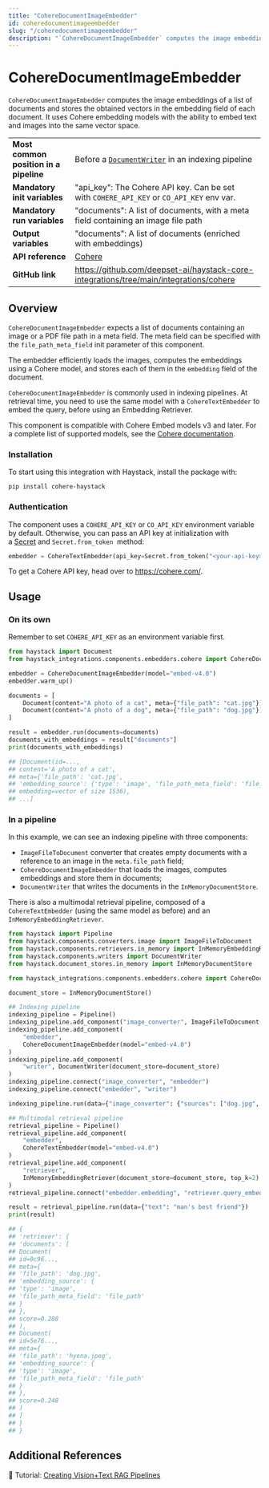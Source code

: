 ```yaml
---
title: "CohereDocumentImageEmbedder"
id: coheredocumentimageembedder
slug: "/coheredocumentimageembedder"
description: "`CohereDocumentImageEmbedder` computes the image embeddings of a list of documents and stores the obtained vectors in the embedding field of each document. It uses Cohere embedding models with the ability to embed text and images into the same vector space."
---
```


# CohereDocumentImageEmbedder

`CohereDocumentImageEmbedder` computes the image embeddings of a list of documents and stores the obtained vectors in the embedding field of each document. It uses Cohere embedding models with the ability to embed text and images into the same vector space.

|  |  |
| --- | --- |
| **Most common position in a pipeline** | Before a [`DocumentWriter`](../writers/documentwriter.mdx) in an indexing pipeline                |
| **Mandatory init variables**           | "api_key": The Cohere API key. Can be set with `COHERE_API_KEY` or `CO_API_KEY` env var. |
| **Mandatory run variables**            | "documents": A list of documents, with a meta field containing an image file path        |
| **Output variables**                   | "documents": A list of documents (enriched with embeddings)                              |
| **API reference**                      | [Cohere](/reference/integrations-cohere)                                                        |
| **GitHub link**                        | https://github.com/deepset-ai/haystack-core-integrations/tree/main/integrations/cohere |

## Overview

`CohereDocumentImageEmbedder` expects a list of documents containing an image or a PDF file path in a meta field. The meta field can be specified with the `file_path_meta_field` init parameter of this component.

The embedder efficiently loads the images, computes the embeddings using a Cohere model, and stores each of them in the `embedding` field of the document.

`CohereDocumentImageEmbedder` is commonly used in indexing pipelines. At retrieval time, you need to use the same model with a `CohereTextEmbedder` to embed the query, before using an Embedding Retriever.

This component is compatible with Cohere Embed models v3 and later. For a complete list of supported models, see the [Cohere documentation](https://docs.cohere.com/docs/models#embed).

### Installation

To start using this integration with Haystack, install the package with:

```shell
pip install cohere-haystack
```

### Authentication

The component uses a `COHERE_API_KEY` or `CO_API_KEY` environment variable by default. Otherwise, you can pass an API key at initialization with a [Secret](../../concepts/secret-management.mdx) and `Secret.from_token`  method:

```python
embedder = CohereTextEmbedder(api_key=Secret.from_token("<your-api-key>"))
```

To get a Cohere API key, head over to https://cohere.com/.

## Usage

### On its own

Remember to set `COHERE_API_KEY` as an environment variable first.

```python
from haystack import Document
from haystack_integrations.components.embedders.cohere import CohereDocumentImageEmbedder

embedder = CohereDocumentImageEmbedder(model="embed-v4.0")
embedder.warm_up()

documents = [
    Document(content="A photo of a cat", meta={"file_path": "cat.jpg"}),
    Document(content="A photo of a dog", meta={"file_path": "dog.jpg"}),
]

result = embedder.run(documents=documents)
documents_with_embeddings = result["documents"]
print(documents_with_embeddings)

## [Document(id=...,
## content='A photo of a cat',
## meta={'file_path': 'cat.jpg',
## 'embedding_source': {'type': 'image', 'file_path_meta_field': 'file_path'}},
## embedding=vector of size 1536),
## ...]
```

### In a pipeline

In this example, we can see an indexing pipeline with three components:

- `ImageFileToDocument` converter that creates empty documents with a reference to an image in the `meta.file_path` field;
- `CohereDocumentImageEmbedder` that loads the images, computes embeddings and store them in documents;
- `DocumentWriter` that writes the documents in the `InMemoryDocumentStore`.

There is also a multimodal retrieval pipeline, composed of a `CohereTextEmbedder` (using the same model as before) and an `InMemoryEmbeddingRetriever`.

```python
from haystack import Pipeline
from haystack.components.converters.image import ImageFileToDocument
from haystack.components.retrievers.in_memory import InMemoryEmbeddingRetriever
from haystack.components.writers import DocumentWriter
from haystack.document_stores.in_memory import InMemoryDocumentStore

from haystack_integrations.components.embedders.cohere import CohereDocumentImageEmbedder, CohereTextEmbedder

document_store = InMemoryDocumentStore()

## Indexing pipeline
indexing_pipeline = Pipeline()
indexing_pipeline.add_component("image_converter", ImageFileToDocument())
indexing_pipeline.add_component(
    "embedder",
    CohereDocumentImageEmbedder(model="embed-v4.0")
)
indexing_pipeline.add_component(
    "writer", DocumentWriter(document_store=document_store)
)
indexing_pipeline.connect("image_converter", "embedder")
indexing_pipeline.connect("embedder", "writer")

indexing_pipeline.run(data={"image_converter": {"sources": ["dog.jpg", "hyena.jpeg"]}})

## Multimodal retrieval pipeline
retrieval_pipeline = Pipeline()
retrieval_pipeline.add_component(
    "embedder",
    CohereTextEmbedder(model="embed-v4.0")
)
retrieval_pipeline.add_component(
    "retriever",
    InMemoryEmbeddingRetriever(document_store=document_store, top_k=2)
)
retrieval_pipeline.connect("embedder.embedding", "retriever.query_embedding")

result = retrieval_pipeline.run(data={"text": "man's best friend"})
print(result)

## {
## 'retriever': {
## 'documents': [
## Document(
## id=0c96...,
## meta={
## 'file_path': 'dog.jpg',
## 'embedding_source': {
## 'type': 'image',
## 'file_path_meta_field': 'file_path'
## }
## },
## score=0.288
## ),
## Document(
## id=5e76...,
## meta={
## 'file_path': 'hyena.jpeg',
## 'embedding_source': {
## 'type': 'image',
## 'file_path_meta_field': 'file_path'
## }
## },
## score=0.248
## )
## ]
## }
## }
```

## Additional References

:notebook: Tutorial: [Creating Vision+Text RAG Pipelines](https://haystack.deepset.ai/tutorials/46_multimodal_rag)